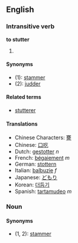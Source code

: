 ==English==
===Intransitive verb===
'''to stutter'''
#{{substub}}

<!--copyvio blanked-->
====Synonyms====
*(1): [[stammer]]
*(2): [[judder]]

====Related terms====
*[[stutterer]]

====Translations====
*Chinese Characters: [[謇]]
*Chinese: [[口吃]]
*Dutch: [[gestotter]] ''n''
*French: [[bégaiement]] ''m''
*German: [[stottern]]
*Italian: [[balbuzie]] ''f''
*Japanese: [[どもり]]
*Korean: [[더듬기]]
*Spanish: [[tartamudeo]] ''m''

=== Noun ===
<!--copyvio blanked-->

====Synonyms====
*(1, 2): [[stammer]]